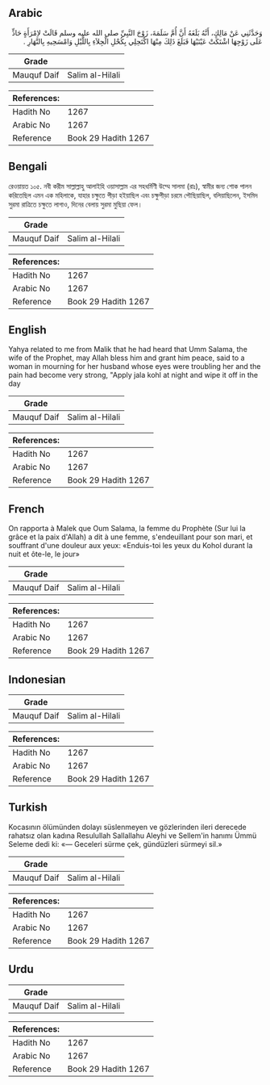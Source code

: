 ## Arabic


<div dir="rtl" lang="ar" style={{fontSize:'larger',backgroundColor:'#f8f9fa',padding:20}}>
وَحَدَّثَنِي عَنْ مَالِكٍ، أَنَّهُ بَلَغَهُ أَنَّ أُمَّ سَلَمَةَ، زَوْجَ النَّبِيِّ صلى الله عليه وسلم قَالَتْ لاِمْرَأَةٍ حَادٍّ عَلَى زَوْجِهَا اشْتَكَتْ عَيْنَيْهَا فَبَلَغَ ذَلِكَ مِنْهَا اكْتَحِلِي بِكُحْلِ الْجِلاَءِ بِاللَّيْلِ وَامْسَحِيهِ بِالنَّهَارِ ‏.‏
</div>
<div style={{backgroundColor:'#f8f9fa',padding:20, marginBottom: 10}}><table> <thead> <tr> <th>Grade</th> <th></th> </tr> </thead> <tbody> <tr><td>Mauquf Daif</td><td>Salim al-Hilali</td></tr></tbody></table><table> <thead> <tr> <th>References:</th> <th></th> </tr> </thead> <tbody><tr><td>Hadith No</td><td>1267</td></tr><tr><td>Arabic No</td><td>1267</td></tr><tr><td>Reference</td><td>Book 29 Hadith 1267</td></tr></tbody></table></div>

## Bengali


<div dir="ltr" lang="bn" style={{fontSize:'larger',backgroundColor:'#f8f9fa',padding:20}}>
রেওয়ায়ত ১০৫. নবী করীম সাল্লাল্লাহু আলাইহি ওয়াসাল্লাম এর সহধর্মিণী উম্মে সালমা (রাঃ), স্বামীর জন্য শোক পালন করিতেছিল এমন এক মহিলাকে, যাহার চক্ষুতে পীড়া হইয়াছিল এবং চক্ষুপীড়া চরমে পৌছিয়াছিল, বলিয়াছিলেন, ইসমিদ সুরমা রাত্রিতে চক্ষুতে লাগাও, দিনের বেলায় সুরমা মুছিয়া ফেল।
</div>
<div style={{backgroundColor:'#f8f9fa',padding:20, marginBottom: 10}}><table> <thead> <tr> <th>Grade</th> <th></th> </tr> </thead> <tbody> <tr><td>Mauquf Daif</td><td>Salim al-Hilali</td></tr></tbody></table><table> <thead> <tr> <th>References:</th> <th></th> </tr> </thead> <tbody><tr><td>Hadith No</td><td>1267</td></tr><tr><td>Arabic No</td><td>1267</td></tr><tr><td>Reference</td><td>Book 29 Hadith 1267</td></tr></tbody></table></div>

## English


<div dir="ltr" lang="en" style={{fontSize:'larger',backgroundColor:'#f8f9fa',padding:20}}>
Yahya related to me from Malik that he had heard that Umm Salama, the wife of the Prophet, may Allah bless him and grant him peace, said to a woman in mourning for her husband whose eyes were troubling her and the pain had become very strong, "Apply jala kohl at night and wipe it off in the day
</div>
<div style={{backgroundColor:'#f8f9fa',padding:20, marginBottom: 10}}><table> <thead> <tr> <th>Grade</th> <th></th> </tr> </thead> <tbody> <tr><td>Mauquf Daif</td><td>Salim al-Hilali</td></tr></tbody></table><table> <thead> <tr> <th>References:</th> <th></th> </tr> </thead> <tbody><tr><td>Hadith No</td><td>1267</td></tr><tr><td>Arabic No</td><td>1267</td></tr><tr><td>Reference</td><td>Book 29 Hadith 1267</td></tr></tbody></table></div>

## French


<div dir="ltr" lang="fr" style={{fontSize:'larger',backgroundColor:'#f8f9fa',padding:20}}>
On rapporta à Malek que Oum Salama, la femme du Prophète (Sur lui la grâce et la paix d'Allah) a dit à une femme, s'endeuillant pour son mari, et souffrant d'une douleur aux yeux: «Enduis-toi les yeux du Kohol durant la nuit et ôte-le, le jour»
</div>
<div style={{backgroundColor:'#f8f9fa',padding:20, marginBottom: 10}}><table> <thead> <tr> <th>Grade</th> <th></th> </tr> </thead> <tbody> <tr><td>Mauquf Daif</td><td>Salim al-Hilali</td></tr></tbody></table><table> <thead> <tr> <th>References:</th> <th></th> </tr> </thead> <tbody><tr><td>Hadith No</td><td>1267</td></tr><tr><td>Arabic No</td><td>1267</td></tr><tr><td>Reference</td><td>Book 29 Hadith 1267</td></tr></tbody></table></div>

## Indonesian


<div dir="ltr" lang="id" style={{fontSize:'larger',backgroundColor:'#f8f9fa',padding:20}}>

</div>
<div style={{backgroundColor:'#f8f9fa',padding:20, marginBottom: 10}}><table> <thead> <tr> <th>Grade</th> <th></th> </tr> </thead> <tbody> <tr><td>Mauquf Daif</td><td>Salim al-Hilali</td></tr></tbody></table><table> <thead> <tr> <th>References:</th> <th></th> </tr> </thead> <tbody><tr><td>Hadith No</td><td>1267</td></tr><tr><td>Arabic No</td><td>1267</td></tr><tr><td>Reference</td><td>Book 29 Hadith 1267</td></tr></tbody></table></div>

## Turkish


<div dir="ltr" lang="tr" style={{fontSize:'larger',backgroundColor:'#f8f9fa',padding:20}}>
Kocasının ölümünden dolayı süslenmeyen ve gözlerinden ileri derecede rahatsız olan kadına Resulullah Sallallahu Aleyhi ve Sellem'in hanı­mı Ümmü Seleme dedi ki: «— Geceleri sürme çek, gündüzleri sürmeyi sil.»
</div>
<div style={{backgroundColor:'#f8f9fa',padding:20, marginBottom: 10}}><table> <thead> <tr> <th>Grade</th> <th></th> </tr> </thead> <tbody> <tr><td>Mauquf Daif</td><td>Salim al-Hilali</td></tr></tbody></table><table> <thead> <tr> <th>References:</th> <th></th> </tr> </thead> <tbody><tr><td>Hadith No</td><td>1267</td></tr><tr><td>Arabic No</td><td>1267</td></tr><tr><td>Reference</td><td>Book 29 Hadith 1267</td></tr></tbody></table></div>

## Urdu


<div dir="rtl" lang="ur" style={{fontSize:'larger',backgroundColor:'#f8f9fa',padding:20}}>

</div>
<div style={{backgroundColor:'#f8f9fa',padding:20, marginBottom: 10}}><table> <thead> <tr> <th>Grade</th> <th></th> </tr> </thead> <tbody> <tr><td>Mauquf Daif</td><td>Salim al-Hilali</td></tr></tbody></table><table> <thead> <tr> <th>References:</th> <th></th> </tr> </thead> <tbody><tr><td>Hadith No</td><td>1267</td></tr><tr><td>Arabic No</td><td>1267</td></tr><tr><td>Reference</td><td>Book 29 Hadith 1267</td></tr></tbody></table></div>